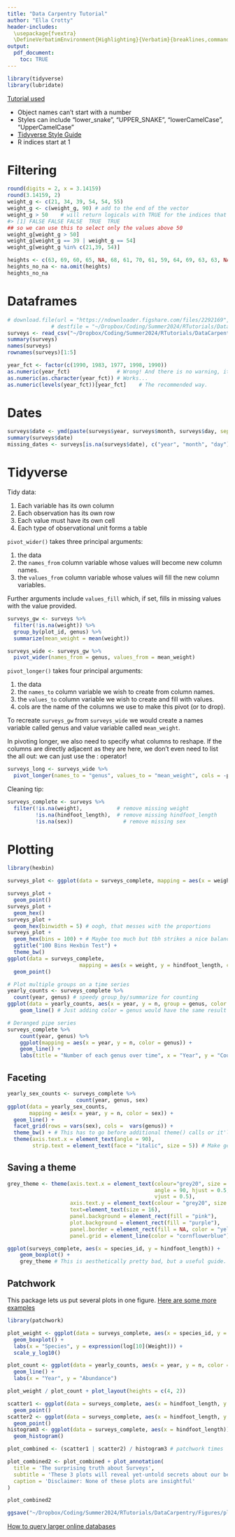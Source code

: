 ```yaml
---
title: "Data Carpentry Tutorial"
author: "Ella Crotty"
header-includes:
  \usepackage{fvextra}
  \DefineVerbatimEnvironment{Highlighting}{Verbatim}{breaklines,commandchars=\\\{\}}
output:
  pdf_document:
    toc: TRUE
---
```


```r
library(tidyverse)
library(lubridate)
```

[Tutorial used](https://datacarpentry.org/R-ecology-lesson/02-starting-with-data.html)

- Object names can't start with a number
- Styles can include “lower_snake”, “UPPER_SNAKE”, “lowerCamelCase”, “UpperCamelCase”
- [Tidyverse Style Guide](https://style.tidyverse.org/)
- R indices start at 1

# Filtering
```r
round(digits = 2, x = 3.14159)
round(3.14159, 2)
weight_g <- c(21, 34, 39, 54, 54, 55)
weight_g <- c(weight_g, 90) # add to the end of the vector
weight_g > 50    # will return logicals with TRUE for the indices that meet the condition
#> [1] FALSE FALSE FALSE  TRUE  TRUE
## so we can use this to select only the values above 50
weight_g[weight_g > 50]
weight_g[weight_g == 39 | weight_g == 54]
weight_g[weight_g %in% c(21,39, 54)]

heights <- c(63, 69, 60, 65, NA, 68, 61, 70, 61, 59, 64, 69, 63, 63, NA, 72, 65, 64, 70, 63, 65)
heights_no_na <- na.omit(heights)
heights_no_na
```

# Dataframes
```r
# download.file(url = "https://ndownloader.figshare.com/files/2292169",
              # destfile = "~/Dropbox/Coding/Summer2024/RTutorials/DataCarpentry/RawData/portal_data_joined.csv")
surveys <- read_csv("~/Dropbox/Coding/Summer2024/RTutorials/DataCarpentry/RawData/portal_data_joined.csv")
summary(surveys)
names(surveys)
rownames(surveys)[1:5]

year_fct <- factor(c(1990, 1983, 1977, 1998, 1990))
as.numeric(year_fct)               # Wrong! And there is no warning, it just returns the levels
as.numeric(as.character(year_fct)) # Works...
as.numeric(levels(year_fct))[year_fct]    # The recommended way.
```

# Dates
```r
surveys$date <- ymd(paste(surveys$year, surveys$month, surveys$day, sep = "-"))
summary(surveys$date)
missing_dates <- surveys[is.na(surveys$date), c("year", "month", "day")]
```

# Tidyverse

Tidy data:

1. Each variable has its own column
2. Each observation has its own row
3. Each value must have its own cell
4. Each type of observational unit forms a table

`pivot_wider()` takes three principal arguments:

1. the data
2. the `names_from` column variable whose values will become new column names.
3. the `values_from` column variable whose values will fill the new column variables.

Further arguments include `values_fill` which, if set, fills in missing values with the value provided.

```r
surveys_gw <- surveys %>%
  filter(!is.na(weight)) %>%
  group_by(plot_id, genus) %>%
  summarize(mean_weight = mean(weight))

surveys_wide <- surveys_gw %>%
  pivot_wider(names_from = genus, values_from = mean_weight)
```

`pivot_longer()` takes four principal arguments:

1. the data
2. the `names_to` column variable we wish to create from column names.
3. the `values_to` column variable we wish to create and fill with values.
4. cols are the name of the columns we use to make this pivot (or to drop).

To recreate `surveys_gw` from `surveys_wide` we would create a names variable called genus and value variable called `mean_weight`.

In pivoting longer, we also need to specify what columns to reshape. If the columns are directly adjacent as they are here, we don’t even need to list the all out: we can just use the : operator!

```r
surveys_long <- surveys_wide %>%
  pivot_longer(names_to = "genus", values_to = "mean_weight", cols = -plot_id) # plot_id stays the same
```

Cleaning tip:
```r
surveys_complete <- surveys %>%
  filter(!is.na(weight),           # remove missing weight
         !is.na(hindfoot_length),  # remove missing hindfoot_length
         !is.na(sex))                # remove missing sex
```

# Plotting

```r
library(hexbin)
```

```r
surveys_plot <- ggplot(data = surveys_complete, mapping = aes(x = weight, y = hindfoot_length))

surveys_plot + 
  geom_point()
surveys_plot + 
  geom_hex()
surveys_plot + 
  geom_hex(binwidth = 5) # oogh, that messes with the proportions
surveys_plot + 
  geom_hex(bins = 100) + # Maybe too much but tbh strikes a nice balance between points and hexes
  ggtitle("100 Bins Hexbin Test") +
  theme_bw()
ggplot(data = surveys_complete,
                       mapping = aes(x = weight, y = hindfoot_length, color = as.factor(plot_id))) +
  geom_point() 

# Plot multiple groups on a time series
yearly_counts <- surveys_complete %>%
  count(year, genus) # speedy group_by/summarize for counting
ggplot(data = yearly_counts, aes(x = year, y = n, group = genus, color = genus)) +
    geom_line() # Just adding color = genus would have the same result generally

# Deranged pipe series
surveys_complete %>%
    count(year, genus) %>%
    ggplot(mapping = aes(x = year, y = n, color = genus)) +
    geom_line() +
    labs(title = "Number of each genus over time", x = "Year", y = "Count")
``` 

## Faceting
```r
yearly_sex_counts <- surveys_complete %>%
                      count(year, genus, sex)
ggplot(data = yearly_sex_counts,
       mapping = aes(x = year, y = n, color = sex)) +
  geom_line() +
  facet_grid(rows = vars(sex), cols =  vars(genus)) +
  theme_bw() + # This has to go before additional theme() calls or it'll override them
  theme(axis.text.x = element_text(angle = 90),
        strip.text = element_text(face = "italic", size = 5)) # Make genus names (strip is the facet title) italicized
```

## Saving a theme
```r
grey_theme <- theme(axis.text.x = element_text(colour="grey20", size = 12,
                                               angle = 90, hjust = 0.5,
                                               vjust = 0.5),
                    axis.text.y = element_text(colour = "grey20", size = 12),
                    text=element_text(size = 16),
                    panel.background = element_rect(fill = "pink"),
                    plot.background = element_rect(fill = "purple"),
                    panel.border = element_rect(fill = NA, color = "yellow", linewidth = 4),
                    panel.grid = element_line(color = "cornflowerblue"))

ggplot(surveys_complete, aes(x = species_id, y = hindfoot_length)) +
    geom_boxplot() +
    grey_theme # This is aesthetically pretty bad, but a useful guide.
```

## Patchwork
This package lets us put several plots in one figure.
[Here are some more examples](https://patchwork.data-imaginist.com/)
```r
library(patchwork) 
```

```r
plot_weight <- ggplot(data = surveys_complete, aes(x = species_id, y = weight)) +
  geom_boxplot() +
  labs(x = "Species", y = expression(log[10](Weight))) +
  scale_y_log10()

plot_count <- ggplot(data = yearly_counts, aes(x = year, y = n, color = genus)) +
  geom_line() +
  labs(x = "Year", y = "Abundance")

plot_weight / plot_count + plot_layout(heights = c(4, 2)) 
```

```r
scatter1 <- ggplot(data = surveys_complete, aes(x = hindfoot_length, y = weight)) +
  geom_point()
scatter2 <- ggplot(data = surveys_complete, aes(x = hindfoot_length, y = weight, color = sex)) +
  geom_point()
histogram3 <- ggplot(data = surveys_complete, aes(x = hindfoot_length)) +
  geom_histogram()

plot_combined <- (scatter1 | scatter2) / histogram3 # patchwork times

plot_combined2 <- plot_combined + plot_annotation(
  title = 'The surprising truth about Surveys',
  subtitle = 'These 3 plots will reveal yet-untold secrets about our beloved data-set',
  caption = 'Disclaimer: None of these plots are insightful'
)

plot_combined2

ggsave("~/Dropbox/Coding/Summer2024/RTutorials/DataCarpentry/Figures/plot_combined.png", plot_combined2, width = 10, dpi = 300)
```

[How to query larger online databases](https://datacarpentry.org/R-ecology-lesson/05-r-and-databases.html)
